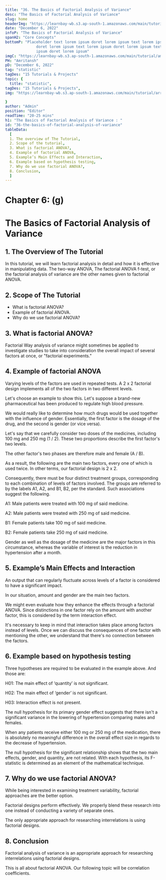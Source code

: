 ```yaml
---
title: "36. The Basics of Factorial Analysis of Variance"
desc: "The Basics of Factorial Analysis of Variance"
slug: home
headerImg: "https://learnbay-wb.s3.ap-south-1.amazonaws.com/main/tutorial/Statistics+Header.png"
date: "December 6, 2022"
infoP: "The Basics of Factorial Analysis of Variance"
spanH2: "Core Concepts"
bottomP: "Placeholder text lorem ipsum doret lorem ipsum text lorem ipsum
              doret lorem ipsum text lorem ipsum doret lorem ipsum text lorem
              ipsum doret lorem ipsum"
imgC: "https://learnbay-wb.s3.ap-south-1.amazonaws.com/main/tutorial/amritansh.png"
PH: "Amritansh"
pD: "December 6, 2022"
tag: "statistic"
tagDes: "15 Tutorials & Projects"
topic: {
  title: "statistic",
tagDes: "15 Tutorials & Projects",
img: "https://learnbay-wb.s3.ap-south-1.amazonaws.com/main/tutorial/arrow.png"

}
author: "Admin"
position: "Editor"
readTime: "20-25 mins"
h1: "The Basics of Factorial Analysis of Variance : "
id: "36-the-basics-of-factorial-analysis-of-variance"
tableData:
  [
  1. The overview of The Tutorial, 
  2. Scope of the tutorial,  
  3. What is factorial ANOVA?,  
  4. Example of factorial ANOVA, 
  5. Example’s Main Effects and Interaction, 
  6. Example based on hypothesis testing,
  7. Why do we use factorial ANOVA?,
  8. Conclusion,
  ]
---
```


# **Chapter 6: (g)**


# **The Basics of Factorial Analysis of Variance**


## 1. The Overview of The Tutorial

In this tutorial, we will learn factorial analysis in detail and how it is effective in manipulating data. The two-way ANOVA, The factorial ANOVA f-test, or the factorial analysis of variance are the other names given to factorial ANOVA.


## 2. Scope of The Tutorial



* What is factorial ANOVA?
* Example of factorial ANOVA.
* Why do we use factorial ANOVA?


## 3. What is factorial ANOVA?

Factorial Way analysis of variance might sometimes be applied to investigate studies to take into consideration the overall impact of several factors at once, or "factorial experiments."

 


## 4. Example of factorial ANOVA

Varying levels of the factors are used in repeated tests. A 2 x 2 factorial design implements all of the two factors in two different levels.

Let's choose an example to show this. Let's suppose a brand-new pharmaceutical has been produced to regulate high blood pressure.

We would really like to determine how much drugs would be used together with the influence of gender. Essentially, the first factor is the dosage of the drug, and the second is gender (or vice versa).

Let's say that we carefully consider two doses of the medicines, including 100 mg and 250 mg (1 / 2). These two proportions describe the first factor's two levels.

The other factor's two phases are therefore male and female (A / B).

As a result, the following are the main two factors, every one of which is used twice. In other terms, our factorial design is 2 x 2.

Consequently, there must be four distinct treatment groups, corresponding to each combination of levels of factors involved. The groups are referred to by the labels A1, A2, and B1, B2, per the standard. Such associations suggest the following.

A1: Male patients were treated with 100 mg of said medicine.

A2: Male patients were treated with 250 mg of said medicine.

B1: Female patients take 100 mg of said medicine.

B2: Female patients take 250 mg of said medicine.

Gender as well as the dosage of the medicine are the major factors in this circumstance, whereas the variable of interest is the reduction in hypertension after a month.


## 5. Example’s Main Effects and Interaction

An output that can regularly fluctuate across levels of a factor is considered to have a significant impact.

In our situation, amount and gender are the main two factors.

We might even evaluate how they enhance the effects through a factorial ANOVA. Since distinctions in one factor rely on the amount with another factor, this is considered by the term interaction effect.

It's necessary to keep in mind that interaction takes place among factors instead of levels. Once we can discuss the consequences of one factor with mentioning the other, we understand that there's no connection between the factors.


## 6. Example based on hypothesis testing

Three hypotheses are required to be evaluated in the example above. And those are:

H01: The main effect of ‘quantity’ is not significant. 

H02: The main effect of ‘gender’ is not significant. 

H03: Interaction effect is not present.

The null hypothesis for its primary gender effect suggests that there isn't a significant variance in the lowering of hypertension comparing males and females.

When any patients receive either 100 mg or 250 mg of the medication, there is absolutely no meaningful difference in the overall effect size in regards to the decrease of hypertension.  

The null hypothesis for the significant relationship shows that the two main effects, gender, and quantity, are not related. With each hypothesis, its F-statistic is determined as an element of the mathematical technique.


## 7. Why do we use factorial ANOVA?

While being interested in examining treatment variability, factorial approaches are the better option.

Factorial designs perform effectively. We properly blend these research into one instead of conducting a variety of separate ones.

The only appropriate approach for researching interrelations is using factorial designs.


## 8. Conclusion

Factorial analysis of variance is an appropriate approach for researching interrelations using factorial designs.

This is all about factorial ANOVA. Our following topic will be correlation coefficients.

